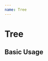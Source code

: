```yaml
---
name: Tree
---
```



# Tree

## Basic Usage

<Playground>
  <Tree items={[
    { title: 'Building #1', collapsed: false, items: [
      { title: 'Floor #1', items: [
        { title: 'Room #1' },
        { title: 'Room #2' },
        { title: 'Room #3' }
      ] },
      { title: 'Floor #2', items: [
        { title: 'Room #1' },
        { title: 'Room #2' },
        { title: 'Room #3' }
      ] }
    ] },
    { title: 'Building #2', collapsed: true, collapsed: true, items: [
      { title: 'Floor #1', items: [
        { title: 'Room #1' },
        { title: 'Room #2' },
        { title: 'Room #3' }
      ] },
      { title: 'Floor #2', items: [
        { title: 'Room #1' },
        { title: 'Room #2' },
        { title: 'Room #3' }
      ] }
    ] }
  ]} />
</Playground>
